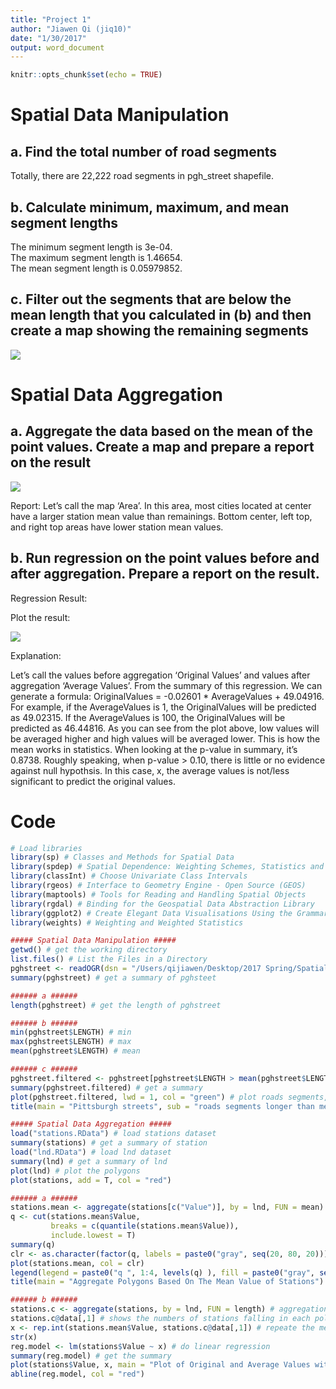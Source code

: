 ```yaml
---
title: "Project 1"
author: "Jiawen Qi (jiq10)"
date: "1/30/2017"
output: word_document
---
```


```r
knitr::opts_chunk$set(echo = TRUE)
```

# Spatial Data Manipulation

## a. Find the total number of road segments

Totally, there are 22,222 road segments in pgh_street shapefile.

## b. Calculate minimum, maximum, and mean segment lengths

The minimum segment length is 3e-04.  
The maximum segment length is 1.46654.  
The mean segment length is 0.05979852.  

## c. Filter out the segments that are below the mean length that you calculated in (b) and then create a map showing the remaining segments

![](1.png)

# Spatial Data Aggregation

## a. Aggregate the data based on the mean of the point values. Create a map and prepare a report on the result

![](2.png)

Report: Let's call the map 'Area'. In this area, most cities located at center have a larger station mean value than remainings. Bottom center, left top, and right top areas have lower station mean values.

## b. Run regression on the point values before and after aggregation. Prepare a report on the result.

Regression Result:

Plot the result:

![](3.png)

Explanation:

Let's call the values before aggregation 'Original Values' and values after aggregation 'Average Values'. From the summary of this regression. We can generate a formula: OriginalValues = -0.02601 * AverageValues + 49.04916. For example, if the AverageValues is 1, the OriginalValues will be predicted as 49.02315. If the AverageValues is 100, the OriginalValues will be predicted as 46.44816. As you can see from the plot above, low values will be averaged higher and high values will be averaged lower. This is how the mean works in statistics. When looking at the p-value in summary, it's 0.8738. Roughly speaking, when p-value > 0.10, there is little or no evidence against null hypothsis. In this case, x, the average values is not/less significant to predict the original values.

# Code
```r
# Load libraries
library(sp) # Classes and Methods for Spatial Data
library(spdep) # Spatial Dependence: Weighting Schemes, Statistics and Models
library(classInt) # Choose Univariate Class Intervals
library(rgeos) # Interface to Geometry Engine - Open Source (GEOS)
library(maptools) # Tools for Reading and Handling Spatial Objects
library(rgdal) # Binding for the Geospatial Data Abstraction Library
library(ggplot2) # Create Elegant Data Visualisations Using the Grammar of Graphics
library(weights) # Weighting and Weighted Statistics

##### Spatial Data Manipulation #####
getwd() # get the working directory
list.files() # List the Files in a Directory
pghstreet <- readOGR(dsn = "/Users/qijiawen/Desktop/2017 Spring/Spatial Data Analytics/Project 1", layer = "pgh_streets") # read pgh_streets shapefile
summary(pghstreet) # get a summary of pghsteet

###### a ######
length(pghstreet) # get the length of pghstreet

###### b ######
min(pghstreet$LENGTH) # min 
max(pghstreet$LENGTH) # max
mean(pghstreet$LENGTH) # mean

###### c ######
pghstreet.filtered <- pghstreet[pghstreet$LENGTH > mean(pghstreet$LENGTH),] # filter out the roads segments that are below the mean length
summary(pghstreet.filtered) # get a summary 
plot(pghstreet.filtered, lwd = 1, col = "green") # plot roads segments, line width is 1 and color is green
title(main = "Pittsburgh streets", sub = "roads segments longer than mean (1.46654)") # add a title

##### Spatial Data Aggregation #####
load("stations.RData") # load stations dataset
summary(stations) # get a summary of station
load("lnd.RData") # load lnd dataset
summary(lnd) # get a summary of lnd
plot(lnd) # plot the polygons
plot(stations, add = T, col = "red")

###### a ######
stations.mean <- aggregate(stations[c("Value")], by = lnd, FUN = mean) # station.mean is the mean value of stations for each polygon(city)
q <- cut(stations.mean$Value, 
         breaks = c(quantile(stations.mean$Value)),
         include.lowest = T)
summary(q)
clr <- as.character(factor(q, labels = paste0("gray", seq(20, 80, 20)))) # color
plot(stations.mean, col = clr)
legend(legend = paste0("q ", 1:4, levels(q) ), fill = paste0("gray", seq(20, 80, 20)), "right", title = "Values aggregate") # add legend
title(main = "Aggregate Polygons Based On The Mean Value of Stations")

###### b ######
stations.c <- aggregate(stations, by = lnd, FUN = length) # aggregation all the stations by lnd, function is length()
stations.c@data[,1] # shows the numbers of stations falling in each polygon
x <- rep.int(stations.mean$Value, stations.c@data[,1]) # repeate the mean value, times = numbers of stations falling in each polygon
str(x)
reg.model <- lm(stations$Value ~ x) # do linear regression
summary(reg.model) # get the summary
plot(stations$Value, x, main = "Plot of Original and Average Values with Regression Line", xlab = "Original Values", ylab = "Average Values")
abline(reg.model, col = "red")
```
